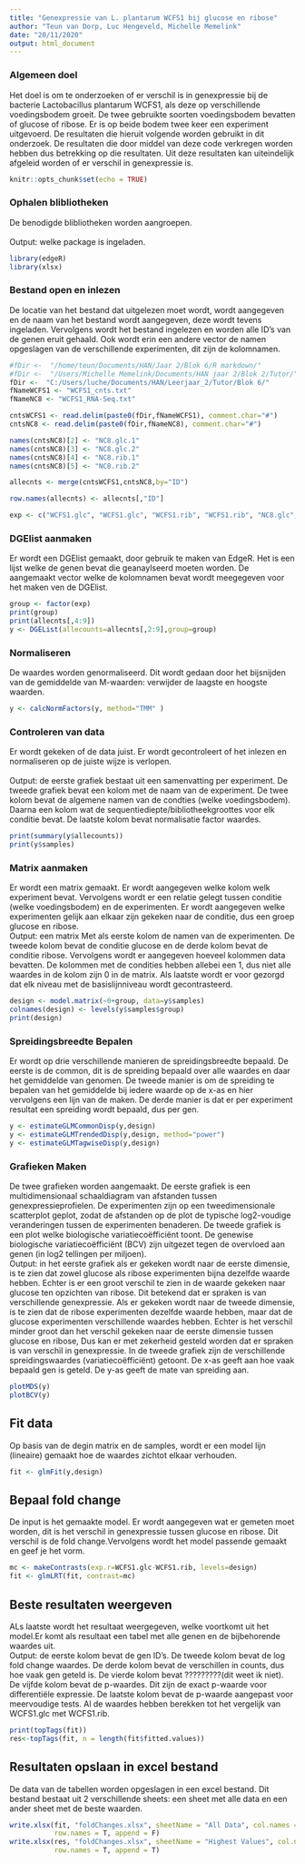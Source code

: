 ---
title: "Genexpressie van L. plantarum WCFS1 bij glucose en ribose"
author: "Teun van Dorp, Luc Hengeveld, Michelle Memelink"
date: "20/11/2020"
output: html_document
---
### Algemeen doel
Het doel is om te onderzoeken of er verschil is in genexpressie bij de bacterie
Lactobacillus plantarum WCFS1, als deze op verschillende voedingsbodem groeit.
De twee gebruikte soorten voedingsbodem bevatten of glucose of ribose. Er is op 
beide bodem twee keer een experiment uitgevoerd. De resultaten die hieruit 
volgende worden gebruikt in dit onderzoek. De resultaten die door middel van 
deze code verkregen worden hebben dus betrekking op die resultaten. Uit deze 
resultaten kan uiteindelijk afgeleid worden of er verschil in genexpressie is. 
  
  ```{r setup, include=FALSE}
knitr::opts_chunk$set(echo = TRUE)
```
### Ophalen blibliotheken
De benodigde blibliotheken worden aangroepen. <br>  
Output: welke package is ingeladen.
```{r aanroepen libraries}
library(edgeR)
library(xlsx)
```

### Bestand open en inlezen
De locatie van het bestand dat uitgelezen moet wordt, wordt aangegeven en de naam
van het bestand wordt aangegeven, deze wordt tevens ingeladen. Vervolgens wordt het
bestand ingelezen en worden alle ID's van de genen eruit gehaald. Ook wordt erin 
een andere vector de namen opgeslagen van de verschillende experimenten, dit zijn 
de kolomnamen. 

```{r aanmaken}

#fDir <-  "/home/teun/Documents/HAN/Jaar 2/Blok 6/R markdown/"
#fDir <-  "/Users/Michelle Memelink/Documents/HAN jaar 2/Blok 2/Tutor/"
fDir <-  "C:/Users/luche/Documents/HAN/Leerjaar_2/Tutor/Blok 6/"
fNameWCFS1 <- "WCFS1_cnts.txt"
fNameNC8 <- "WCFS1_RNA-Seq.txt"

cntsWCFS1 <- read.delim(paste0(fDir,fNameWCFS1), comment.char="#")
cntsNC8 <- read.delim(paste0(fDir,fNameNC8), comment.char="#")

names(cntsNC8)[2] <- "NC8.glc.1"
names(cntsNC8)[3] <- "NC8.glc.2"
names(cntsNC8)[4] <- "NC8.rib.1"
names(cntsNC8)[5] <- "NC8.rib.2"

allecnts <- merge(cntsWCFS1,cntsNC8,by="ID")

row.names(allecnts) <- allecnts[,"ID"]

exp <- c("WCFS1.glc", "WCFS1.glc", "WCFS1.rib", "WCFS1.rib", "NC8.glc", "NC8.glc", "NC8.rib", "NC8.rib")
```

### DGElist aanmaken
Er wordt een DGElist gemaakt, door gebruik te maken van EdgeR. Het is een lijst 
welke de genen bevat die geanaylseerd moeten worden. De aangemaakt vector welke 
de kolomnamen bevat wordt meegegeven voor het maken ven de DGElist. 
```{r DGElist aanmaken}
group <- factor(exp)
print(group)
print(allecnts[,4:9])
y <- DGEList(allecounts=allecnts[,2:9],group=group)
```

### Normaliseren
De waardes worden genormaliseerd. Dit wordt gedaan door het bijsnijden van de 
gemiddelde van M-waarden: verwijder de laagste en hoogste waarden.
```{r normaliseren}
y <- calcNormFactors(y, method="TMM" )
```

### Controleren van data
Er wordt gekeken of de data juist. Er wordt gecontroleert of het inlezen
en normaliseren op de juiste wijze is verlopen. <br>  
Output: de eerste grafiek bestaat uit een samenvatting per experiment. De tweede 
grafiek bevat een kolom met de naam van de experiment. De twee kolom bevat de 
algemene namen van de condties (welke voedingsbodem). Daarna een kolom wat de 
sequentiediepte/bibliotheekgroottes voor elk conditie bevat. De laatste kolom 
bevat normalisatie factor waardes. 
```{r controleren van data}
print(summary(y$allecounts))
print(y$samples)
```


### Matrix aanmaken
Er wordt een matrix gemaakt. Er wordt aangegeven welke kolom welk experiment bevat. 
Vervolgens wordt er een relatie gelegt tussen conditie (welke voedingsbodem) en de
experimenten. Er wordt aangegeven welke experimenten gelijk aan elkaar zijn gekeken 
naar de conditie, dus een groep glucose en ribose. <br> 
Output: een matrix Met als eerste kolom de namen van de experimenten. De tweede 
kolom bevat de conditie glucose en de derde kolom bevat de conditie ribose.
Vervolgens wordt er aangegeven hoeveel kolommen data bevatten. De kolommen met 
de condities hebben allebei een 1, dus niet alle waardes in de kolom zijn 0 in de
matrix. Als laatste wordt er voor gezorgd dat elk niveau met de basislijnniveau 
wordt gecontrasteerd.
```{r matrix aanmaken}
design <- model.matrix(~0+group, data=y$samples)
colnames(design) <- levels(y$samples$group)
print(design)
```


### Spreidingsbreedte Bepalen
Er wordt op drie verschillende manieren de spreidingsbreedte bepaald. De eerste
is de common, dit is de spreiding bepaald over alle waardes en daar het gemiddelde
van genomen. De tweede manier is om de spreiding te bepalen van het gemiddelde bij 
iedere waarde op de x-as en hier vervolgens een lijn van de maken. De derde manier
is dat er per experiment resultat een spreiding wordt bepaald, dus per gen. 
```{r iets}
y <- estimateGLMCommonDisp(y,design)
y <- estimateGLMTrendedDisp(y,design, method="power")
y <- estimateGLMTagwiseDisp(y,design)
```
### Grafieken Maken
De twee grafieken worden aangemaakt. De eerste grafiek is een multidimensionaal 
schaaldiagram van afstanden tussen genexpressieprofielen. De experimenten zijn 
op een tweedimensionale scatterplot geplot, zodat de afstanden op de plot de 
typische log2-voudige veranderingen tussen de experimenten benaderen. De tweede
grafiek is een plot welke biologische variatiecoëfficiënt toont. De genewise 
biologische variatiecoëfficiënt (BCV) zijn uitgezet tegen de overvloed aan genen
(in log2 tellingen per miljoen). <br>
Output: in het eerste grafiek als er gekeken wordt naar de eerste dimensie, is
te zien dat zowel glucose als ribose experimenten bijna dezelfde waarde hebben. 
Echter is er een groot verschil te zien in de waarde gekeken naar glucose ten 
opzichten van ribose. Dit betekend dat er spraken is van verschillende 
genexpressie. Als er gekeken wordt naar de tweede dimensie, is te zien dat de 
ribose experimenten dezelfde waarde hebben, maar dat de glucose experimenten 
verschillende waardes hebben. Echter is het verschil minder groot dan het 
verschil gekeken naar de eerste dimensie tussen glucose en ribose, Dus kan er 
met zekerheid gesteld worden dat er spraken is van verschil in genexpressie. 
In de tweede grafiek zijn de verschillende spreidingswaardes 
(variatiecoëfficiënt) getoont. De x-as geeft aan hoe vaak bepaald gen is geteld. 
De y-as geeft de mate van spreiding aan. 
```{r plot}
plotMDS(y)
plotBCV(y)
```

## Fit data
Op basis van de degin matrix en de samples, wordt er een model lijn (lineaire) 
gemaakt hoe de waardes zichtot elkaar verhouden. 
```{r fit data}
fit <- glmFit(y,design)
```

## Bepaal fold change
De input is het gemaakte model. Er wordt aangegeven wat er gemeten moet worden, 
dit is het verschil in genexpressie tussen glucose en ribose. Dit verschil is de 
fold change.Vervolgens wordt het model passende gemaakt en geef je het vorm. 
```{r bepalen fold change}
mc <- makeContrasts(exp.r=WCFS1.glc-WCFS1.rib, levels=design)
fit <- glmLRT(fit, contrast=mc)
```


## Beste resultaten weergeven
ALs laatste wordt het resultaat weergegeven, welke voortkomt uit het model.Er 
komt als resultaat een tabel met alle genen en de bijbehorende waardes uit. <br>
Output: de eerste kolom bevat de gen ID's. De tweede kolom bevat de log fold 
change waardes. De derde kolom bevat de verschillen in counts, dus hoe vaak gen
geteld is. De vierde kolom bevat ?????????(dit weet ik niet). De vijfde kolom 
bevat de p-waardes. Dit zijn de exact p-waarde voor differentiële expressie. 
De laatste kolom bevat de p-waarde aangepast voor meervoudige tests. Al de 
waardes hebben berekken tot het vergelijk van WCFS1.glc met WCFS1.rib.
```{r beste resultaten}
print(topTags(fit))
res<-topTags(fit, n = length(fit$fitted.values))
```

## Resultaten opslaan in excel bestand
De data van de tabellen worden opgeslagen in een excel bestand. Dit bestand
bestaat uit 2 verschillende sheets: een sheet met alle data en een ander
sheet met de beste waarden.
```{r resultaten opslaan}
write.xlsx(fit, "foldChanges.xlsx", sheetName = "All Data", col.names = T,
           row.names = T, append = F)
write.xlsx(res, "foldChanges.xlsx", sheetName = "Highest Values", col.names = T,
           row.names = T, append = T)
```
